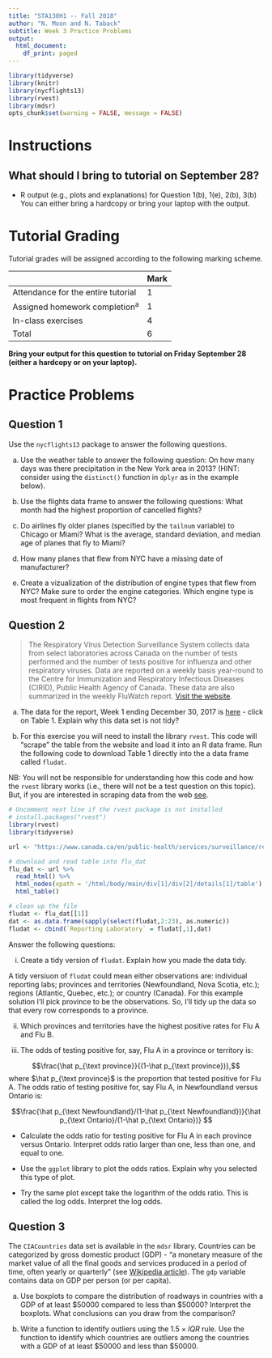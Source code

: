 ```yaml
---
title: "STA130H1 -- Fall 2018"
author: "N. Moon and N. Taback"
subtitle: Week 3 Practice Problems
output:
  html_document:
    df_print: paged
---
```


```r
library(tidyverse)
library(knitr)
library(nycflights13)
library(rvest)
library(mdsr)
opts_chunk$set(warning = FALSE, message = FALSE) 
```


# Instructions

## What should I bring to tutorial on September 28?

- R output (e.g., plots and explanations) for Question 1(b), 1(e), 2(b), 3(b)  You can either bring a hardcopy or bring your laptop with the output.

# Tutorial Grading

Tutorial grades will be assigned according to the following marking scheme.

|                                    | Mark |
|------------------------------------|------|
| Attendance for the entire tutorial | 1    |
| Assigned homework completion^a^    | 1    |
| In-class exercises                 | 4    |
| Total                              | 6    |



**Bring your output for this question to tutorial on Friday September 28 (either a hardcopy or on your laptop). **

# Practice Problems

## Question 1

Use the `nycflights13` package to answer the following questions.

(a) Use the weather table to answer the following question: On how many days was there precipitation in the New York area in 2013?  (HINT: consider using the `distinct()` function in `dplyr` as in the example below).

(b) Use the flights data frame to answer the following questions: What month had the highest proportion of cancelled flights?

(c)  Do airlines fly older planes (specified by the `tailnum` variable) to Chicago or Miami?  What is the average, standard deviation, and median age of planes that fly to Miami?


(d) How many planes that flew from NYC have a missing date of manufacturer?  


(e) Create a vizualization of the distribution of engine types that flew from NYC? Make sure to order the engine categories. Which engine type is most frequent in flights from NYC?



## Question 2

> The Respiratory Virus Detection Surveillance System collects data from select laboratories across Canada on the number of tests performed and the number of tests positive for influenza and other respiratory viruses. Data are reported on a weekly basis year-round to the Centre for Immunization and Respiratory Infectious Diseases (CIRID), Public Health Agency of Canada. These data are also summarized in the weekly FluWatch report. [Visit the website](https://www.canada.ca/en/public-health/services/surveillance/respiratory-virus-detections-canada.html).

(a)  The data for the report, Week 1 ending December 30, 2017 is [here](https://www.canada.ca/en/public-health/services/surveillance/respiratory-virus-detections-canada/2017-2018/respiratory-virus-detections-isolations-week-52-ending-december-30-2017.html) - click on Table 1.  Explain why this data set is not tidy?


(b) For this exercise you will need to install the library `rvest`.  This code will "scrape" the table from the website and load it into an R data frame. Run the following code to download Table 1 directly into the a data frame called `fludat`.    

NB:  You will not be responsible for understanding how this code and how the `rvest` library works (i.e., there will not be a test question on this topic). But, if you are interested in scraping data from the web [see](https://blog.rstudio.com/2014/11/24/rvest-easy-web-scraping-with-r/).


```r
# Uncomment next line if the rvest package is not installed
# install.packages("rvest") 
library(rvest)
library(tidyverse)

url <- "https://www.canada.ca/en/public-health/services/surveillance/respiratory-virus-detections-canada/2017-2018/respiratory-virus-detections-isolations-week-52-ending-december-30-2017.html"

# download and read table into flu_dat 
flu_dat <- url %>% 
  read_html() %>% 
  html_nodes(xpath = '/html/body/main/div[1]/div[2]/details[1]/table') %>% 
  html_table()

# clean up the file
fludat <- flu_dat[[1]]
dat <- as.data.frame(sapply(select(fludat,2:23), as.numeric))
fludat <- cbind(`Reporting Laboratory` = fludat[,1],dat)
```

Answer the following questions:

(i) Create a tidy version of `fludat`.  Explain how you made the data tidy.

A tidy versiuon of ` fludat` could mean either observations are: individual reporting labs; provinces and territories (Newfoundland, Nova Scotia, etc.); regions (Atlantic, Quebec, etc.); or country (Canada). For this example solution I'll pick province to be the observations.  So, I'll tidy up the data so that every row corresponds to a province.



(ii) Which provinces and territories have the highest positive rates for Flu A and Flu B.


(iii) The odds of testing positive for, say, Flu A in a province or territory is:

$$\frac{\hat p_{\text province}}{(1-\hat p_{\text province})},$$
where $\hat p_{\text province}$ is the proportion that tested positive for Flu A.  The odds ratio of testing positive for, say Flu A, in Newfoundland versus Ontario is:

$$\frac{\hat p_{\text Newfoundland}/(1-\hat p_{\text Newfoundland})}{\hat p_{\text Ontario}/(1-\hat p_{\text Ontario})} $$

- Calculate the odds ratio for testing positive for Flu A in each province versus Ontario. Interpret odds ratio larger than one, less than one, and equal to one.

- Use the `ggplot` library to plot the odds ratios.  Explain why you selected this type of plot.

- Try the same plot except take the logarithm of the odds ratio. This is called the log odds.  Interpret the log odds.


## Question 3

The `CIACountries` data set is available in the `mdsr` library.  Countries can be categorized by gross domestic product (GDP) - "a monetary measure of the market value of all the final goods and services produced in a period of time, often yearly or quarterly" (see [Wikipedia article](https://en.wikipedia.org/wiki/Gross_domestic_product)).  The `gdp` variable contains data on GDP per person (or per capita).  

(a) Use boxplots to compare the distribution of roadways in countries with a GDP of at least $50000 compared to less than $50000?  Interpret the boxplots. What conclusions can you draw from the comparison?


(b)  Write a function to identify outliers using the $1.5 \times IQR$ rule.  Use the function to identify which countries are outliers among the countries with a GDP of at least $50000 and less than $50000.
